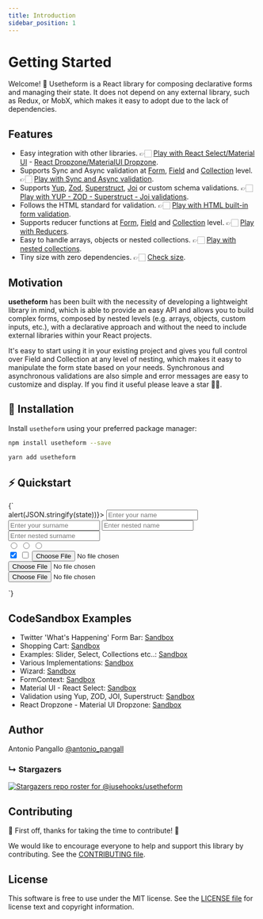 ```yaml
---
title: Introduction
sidebar_position: 1
---
```


# Getting Started

Welcome! 👋 Usetheform is a React library for composing declarative forms and managing their state. It does not depend on any external library, such as Redux, or MobX, which makes it easy to adopt due to the lack of dependencies.

## Features

- Easy integration with other libraries. 👉🏻 [Play with React Select/Material UI](https://codesandbox.io/s/materialuireactselect-6ufc2) - [React Dropzone/MaterialUI Dropzone](https://codesandbox.io/s/reactdropzone-materialuidropzone-yjb8w).
- Supports Sync and Async validation at [Form](https://iusehooks.github.io/usetheform/docs-form#validation---sync), [Field](https://iusehooks.github.io/usetheform/docs-input#validation---sync) and [Collection](https://iusehooks.github.io/usetheform/docs-collection#validation---sync) level. 👉🏻 [Play with Sync and Async validation](https://iusehooks.github.io/usetheform/docs-input#validation---sync).
- Supports [Yup](https://codesandbox.io/s/schema-validations-uc1m6?file=/src/FormYUP.jsx), [Zod](https://codesandbox.io/s/schema-validations-uc1m6?file=/src/FormZOD.jsx), [Superstruct](https://codesandbox.io/s/schema-validations-uc1m6?file=/src/FormSuperStruct.jsx), [Joi](https://codesandbox.io/s/schema-validations-uc1m6?file=/src/FormJOI.jsx) or custom schema validations. 👉🏻 [Play with YUP - ZOD - Superstruct - Joi validations](https://codesandbox.io/s/schema-validations-uc1m6).
- Follows the HTML standard for validation. 👉🏻 [Play with HTML built-in form validation](https://codesandbox.io/s/built-informvalidation-lp672?file=/src/Info.jsx).
- Supports reducer functions at [Form](https://iusehooks.github.io/usetheform/docs-form#reducers), [Field](https://iusehooks.github.io/usetheform/docs-input#reducers) and [Collection](https://iusehooks.github.io/usetheform/docs-collection#reducers) level. 👉🏻 [Play with Reducers](https://iusehooks.github.io/usetheform/docs-form#reducers).
- Easy to handle arrays, objects or nested collections. 👉🏻 [Play with nested collections](https://iusehooks.github.io/usetheform/docs-collection#nested-collections).
- Tiny size with zero dependencies. 👉🏻 [Check size](https://bundlephobia.com/result?p=usetheform).

## Motivation

**usetheform** has been built with the necessity of developing a lightweight library in mind, which is able to provide an easy API and allows you to build complex forms, composed by nested levels (e.g. arrays, objects, custom inputs, etc.), with a declarative approach and without the need to include external libraries within your React projects.

It's easy to start using it in your existing project and gives you full control over Field and Collection at any level of nesting, which makes it easy to manipulate the form state based on your needs. Synchronous and asynchronous validations are also simple and error messages are easy to customize and display. If you find it useful please leave a star 🙏🏻.

## 🚀 Installation

Install `usetheform` using your preferred package manager:

```bash
npm install usetheform --save
```

```bash
yarn add usetheform
```

## ⚡ Quickstart


<ReactLiveScopeWrapper>
  {`<Form onSubmit={state => alert(JSON.stringify(state))}>
      <Collection object name="user" as="div" className="mt-10 flex space-x-4">
        <Input type="text" name="name" placeholder="Enter your name" />
        <Input type="text" name="surname" placeholder="Enter your surname" />
      </Collection>
      <Collection as="div" className="flex space-x-4 justify-between" object name="nested">
        <Input type="text" name="name" placeholder="Enter nested name" />
        <Input type="text" name="surname" placeholder="Enter nested surname" />
      </Collection>
      <div className="mt-6 flex space-x-4">
        <Input type="radio" name="gender" placeholder="M" value="M" />
        <Input type="radio" name="gender" placeholder="F" value="F" />
        <Input type="radio" name="gender" placeholder="Other" value="Other" />
      </div>
      <Collection object name="options" as="div" className="flex space-x-4">
          <Input type="checkbox" name="one" placeholder="Opt 1" checked />
          <Input type="checkbox" name="second" placeholder="Opt 2" />
      </Collection>
    <Collection as="div" array name="media" className="mt-6 flex justify-center space-x-4">
        <Input type="file" />
        <Input type="file" />
        <Input type="file" />
    </Collection>
    <div className="mt-6 flex justify-center space-x-4">
      <Submit />
      <Reset />
    </div>
</Form>
`}
</ReactLiveScopeWrapper>

## CodeSandbox Examples

- Twitter 'What's Happening' Form Bar: [Sandbox](https://codesandbox.io/s/twitter-bar-form-czx3o)
- Shopping Cart: [Sandbox](https://codesandbox.io/s/shopping-cart-97y5k)
- Examples: Slider, Select, Collections etc..: [Sandbox](https://codesandbox.io/s/formexample2-mmcjs)
- Various Implementations: [Sandbox](https://codesandbox.io/s/035l4l75ln)
- Wizard: [Sandbox](https://codesandbox.io/s/v680xok7k7)
- FormContext: [Sandbox](https://codesandbox.io/s/formcontext-ukvc5)
- Material UI - React Select: [Sandbox](https://codesandbox.io/s/materialuireactselect-6ufc2)
- Validation using Yup, ZOD, JOI, Superstruct: [Sandbox](https://codesandbox.io/s/schema-validations-uc1m6)
- React Dropzone - Material UI Dropzone: [Sandbox](https://codesandbox.io/s/reactdropzone-materialuidropzone-yjb8w)

## Author

Antonio Pangallo [@antonio_pangall](https://twitter.com/antonio_pangall)
### &#8627; Stargazers
[![Stargazers repo roster for @iusehooks/usetheform](https://reporoster.com/stars/iusehooks/usetheform)](https://github.com/iusehooks/usetheform/stargazers)

## Contributing

🎉 First off, thanks for taking the time to contribute! 🎉

We would like to encourage everyone to help and support this library by contributing. See the [CONTRIBUTING file](https://github.com/iusehooks/usetheform/blob/master/CONTRIBUTING.md).

## License

This software is free to use under the MIT license.
See the [LICENSE file](https://github.com/iusehooks/usetheform/blob/master/LICENSE.md) for license text and copyright information.
